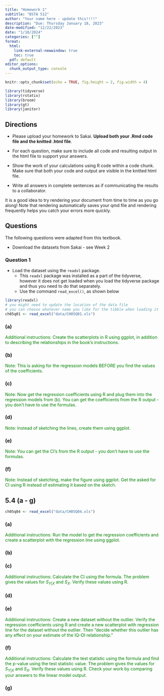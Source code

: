 ```yaml
---
title: "Homework 1"
subtitle: "BSTA 512"
author: "Your name here - update this!!!!"
description: "Due: Thursday January 18, 2023"
date-modified: "12/22/2023"
date: "1/18/2024"
categories: [""]
format: 
  html: 
    link-external-newwindow: true
    toc: true
  pdf: default 
editor_options: 
  chunk_output_type: console
---
```


```r
knitr::opts_chunk$set(echo = TRUE, fig.height = 2, fig.width = 4)

library(tidyverse)
library(rstatix)
library(broom)
library(gt)
library(janitor)
```

## Directions

-   Please upload your homework to Sakai. **Upload both your .Rmd code file and the knitted .html file**.

-   For each question, make sure to include all code and resulting output in the html file to support your answers.

-   Show the work of your calculations using R code within a code chunk. Make sure that both your code and output are visible in the knitted html file.

-   Write all answers in complete sentences as if communicating the results to a collaborator.

::: callout-tip
It is a good idea to try rendering your document from time to time as you go along! Note that rendering automatically saves your qmd file and rendering frequently helps you catch your errors more quickly.
:::

## Questions

The following questions were adapted from this textbook.

-   Download the datasets from Sakai - see Week 2

### Question 1

-   Load the dataset using the `readxl` package.
    -   This `readxl` package was installed as a part of the tidyverse, however it does not get loaded when you load the tidyverse package and thus you need to do that separately.
    -   Use the command `read_excel()`, as shown below

```r
library(readxl)
# you might need to update the location of the data file
# you can choose whatever name you like for the tibble when loading it into R's workspace 
ch05q01 <- read_excel("data/CH05Q01.xls")
```

### (a)

<font color="green">Additional instructions: Create the scatterplots in R using ggplot, in addition to describing the relationships in the book's instructions.</font>

### (b)

<font color="green">Note: This is asking for the regression models BEFORE you find the values of the coefficients.</font>

### (c)

<font color="green">Note: Now get the regression coefficients using R and plug them into the regression models from (b). You can get the coefficients from the R output - you don't have to use the formulas.</font>

### (d)

<font color="green">Note: Instead of sketching the lines, create them using ggplot.</font>

### (e)

<font color="green">Note: You can get the CI's from the R output - you don't have to use the formulas.</font>

### (f)

<font color="green">Note: Instead of sketching, make the figure using ggplot. Get the asked for CI using R instead of estimating it based on the sketch.</font>

## 5.4 (a - g)

```r
ch05q04 <- read_excel("data/CH05Q04.xls")
```

### (a)

<font color="green">Additional instructions: Run the model to get the regression coefficients and create a scatterplot with the regression line using ggplot.</font>

### (b)

### (c)

<font color="green">Additional instructions: Calculate the CI using the formula. The problem gives the values for $S_{Y|X}$ and $S_X$. Verify these values using R.</font>

### (d)

### (e)

<font color="green">Additional instructions: Create a new dataset without the outlier. Verify the regression coefficients using R and create a new scatterplot with regression line for the dataset without the outlier. Then "decide whether this outlier has any effect on your estimate of the IQ–DI relationship."</font>

### (f)

<font color="green">Additional instructions: Calculate the test statistic using the formula and find the p-value using the test statistic value. The problem gives the values for $S_{Y|X}$ and $S_X$. Verify these values using R. Check your work by comparing your answers to the linear model output. </font>

### (g)

